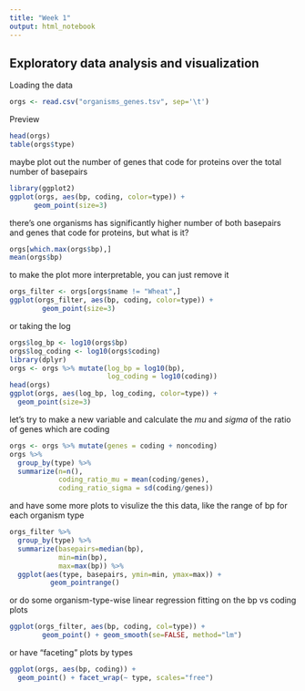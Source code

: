 ```yaml
---
title: "Week 1"
output: html_notebook
---
```


## Exploratory data analysis and visualization 

Loading the data
```r
orgs <- read.csv("organisms_genes.tsv", sep='\t')
```

Preview
```r
head(orgs)
table(orgs$type)
```

maybe plot out the number of genes that code for proteins over the total number of basepairs
```r
library(ggplot2)
ggplot(orgs, aes(bp, coding, color=type)) +
      geom_point(size=3)
```
there's one organisms has significantly higher number of both basepairs and genes that code for proteins, but what is it?
```r
orgs[which.max(orgs$bp),]
mean(orgs$bp)
```

to make the plot more interpretable, you can just remove it
```r
orgs_filter <- orgs[orgs$name != "Wheat",]
ggplot(orgs_filter, aes(bp, coding, color=type)) +
        geom_point(size=3)
```

or taking the log
```r
orgs$log_bp <- log10(orgs$bp)
orgs$log_coding <- log10(orgs$coding)
library(dplyr)
orgs <- orgs %>% mutate(log_bp = log10(bp),
                        log_coding = log10(coding))
head(orgs)
ggplot(orgs, aes(log_bp, log_coding, color=type)) +
  geom_point(size=3)
```

let's try to make a new variable and calculate the $mu$ and $sigma$ of the ratio of genes which are coding 
```r
orgs <- orgs %>% mutate(genes = coding + noncoding)
orgs %>%
  group_by(type) %>%
  summarize(n=n(),
            coding_ratio_mu = mean(coding/genes),
            coding_ratio_sigma = sd(coding/genes))
```
and have some more plots to visulize the this data, like the range of bp for each organism type
```r
orgs_filter %>%
  group_by(type) %>%
  summarize(basepairs=median(bp),
            min=min(bp),
            max=max(bp)) %>%
  ggplot(aes(type, basepairs, ymin=min, ymax=max)) +
          geom_pointrange()
```
or do some organism-type-wise linear regression fitting on the bp vs coding plots
```r
ggplot(orgs_filter, aes(bp, coding, col=type)) +
        geom_point() + geom_smooth(se=FALSE, method="lm")
```
or have “faceting” plots by types
```r
ggplot(orgs, aes(bp, coding)) +
  geom_point() + facet_wrap(~ type, scales="free")
```
